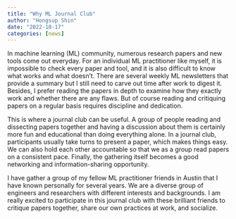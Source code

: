 ```yaml
---
title: "Why ML Journal Club"
author: "Hongsup Shin"
date: "2022-10-17"
categories: [news]
---
```


In machine learning (ML) community, numerous research papers and new tools come out everyday. For an individual ML practitioner like myself, it is impossible to check every paper and tool, and it is also difficult to know what works and what doesn't. There are several weekly ML newsletters that provide a summary but I still need to carve out time after work to digest it. Besides, I prefer reading the papers in depth to examine how they exactly work and whether there are any flaws. But of course reading and critiquing papers on a regular basis requires discipline and dedication.

This is where a journal club can be useful. A group of people reading and dissecting papers together and having a discussion about them is certainly more fun and educational than doing everything alone. In a journal club, participants usually take turns to present a paper, which makes things easy. We can also hold each other accountable so that we as a group read papers on a consistent pace. Finally, the gathering itself becomes a good networking and information-sharing opportunity.

I have gather a group of my fellow ML practitioner friends in Austin that I have known personally for several years. We are a diverse group of engineers and researchers with different interests and backgrounds. I am really excited to participate in this journal club with these brilliant friends to critique papers together, share our own practices at work, and socialize.


